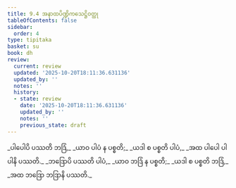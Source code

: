 ```yaml
---
title: 9.4 အနာထပိဏ္ဍိကသေဋ္ဌိဝတ္ထု
tableOfContents: false
sidebar:
  order: 4
type: tipitaka
basket: su
book: dh
review:
  current: review
  updated: '2025-10-20T18:11:36.631136'
  updated_by: ''
  notes: ''
  history:
  - state: review
    date: '2025-10-20T18:11:36.631136'
    updated_by: ''
    notes: ''
    previous_state: draft
---
```



<DynamicBreadcrumb />


<ReviewStatus review={frontmatter.review} showDetails={true} />

<HypothesisAnnotation frontmatter={frontmatter} />

<Division number="119" book="dh" e="ch" v="18" p="31">

<Paragraph number="128" type="verses" book="dh">
_ပါပေါပိ ပဿတိ ဘဒြံ,_  
_ယာဝ ပါပံ န ပစ္စတိ;_  
_ယဒါ စ ပစ္စတိ ပါပံ,_  
_အထ ပါပေါ ပါပါနိ ပဿတိ._  

</Paragraph>

</Division>
<Division number="120" book="dh" e="ch" v="18" p="31">

<Paragraph number="129" type="verses" book="dh">
_ဘဒြောပိ ပဿတိ ပါပံ,_  
_ယာဝ ဘဒြံ န ပစ္စတိ;_  
_ယဒါ စ ပစ္စတိ ဘဒြံ,_  
_အထ ဘဒြော ဘဒြာနိ ပဿတိ._
</Paragraph>
</Division>